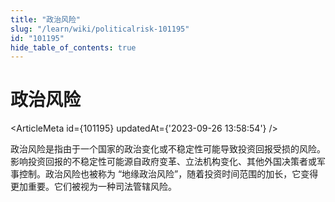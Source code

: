 ```yaml
---
title: "政治风险"
slug: "/learn/wiki/politicalrisk-101195"
id: "101195"
hide_table_of_contents: true
---
```



# 政治风险

<ArticleMeta id={101195} updatedAt={'2023-09-26 13:58:54'} />
<div className='border-solid border-b border-t-0 my-4 border-[var(--ifm-color-gray-300)]' />

政治风险是指由于一个国家的政治变化或不稳定性可能导致投资回报受损的风险。影响投资回报的不稳定性可能源自政府变革、立法机构变化、其他外国决策者或军事控制。政治风险也被称为 “地缘政治风险”，随着投资时间范围的加长，它变得更加重要。它们被视为一种司法管辖风险。
